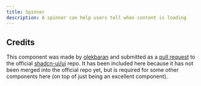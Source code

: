 ```yaml
---
title: Spinner
description: A spinner can help users tell when content is loading
---
```

## Credits
This component was made by [olekbaran](https://github.com/olekbaran) and submitted as a [pull request](https://github.com/shadcn-ui/ui/pull/1583) to the official [shadcn-ui/ui](https://github.com/shadcn-ui/ui) repo. It has been included here because it has not been merged into the official repo yet, but is required for some other components here (on top of just being an excellent component).